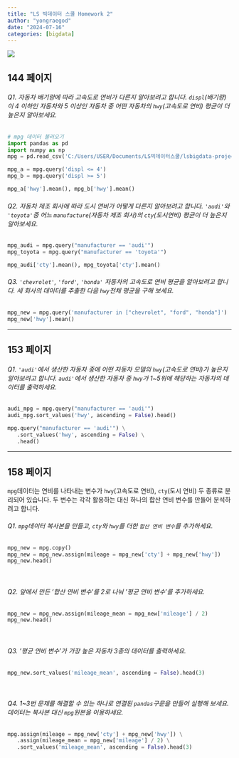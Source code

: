 ```yaml
---
title: "LS 빅데이터 스쿨 Homework 2"
author: "yongraegod"
date: "2024-07-16"
categories: [bigdata]
---
```


![](damgom2.jpg)

## 144 페이지

###### Q1. 자동차 배기량에 따라 고속도로 연비가 다른지 알아보려고 합니다. `displ`(배기량)이 4 이하인 자동차와 5 이상인 자동차 중 어떤 자동차의 `hwy`(고속도로 연비) 평균이 더 높은지 알아보세요.

```python
# mpg 데이터 불러오기
import pandas as pd
import numpy as np
mpg = pd.read_csv('C:/Users/USER/Documents/LS빅데이터스쿨/lsbigdata-project1/data/mpg.csv')

mpg_a = mpg.query('displ <= 4')
mpg_b = mpg.query('displ >= 5')

mpg_a['hwy'].mean(), mpg_b['hwy'].mean()
```

###### Q2. 자동차 제조 회사에 따라 도시 연비가 어떻게 다른지 알아보려고 합니다. `'audi'`와 `'toyota'`중 어느 `manufacture`(자동차 제조 회사)의 `cty`(도시연비) 평균이 더 높은지 알아보세요.

```python
mpg_audi = mpg.query("manufacturer == 'audi'")
mpg_toyota = mpg.query("manufacturer == 'toyota'")

mpg_audi['cty'].mean(), mpg_toyota['cty'].mean()
```

###### Q3. `'chevrolet'`, `'ford'`, `'honda'` 자동차의 고속도로 연비 평균을 알아보려고 합니다. 세 회사의 데이터를 추출한 다음 `hwy`전체 평균을 구해 보세요.

```python
mpg_new = mpg.query('manufacturer in ["chevrolet", "ford", "honda"]')
mpg_new['hwy'].mean()
```

------------------------------------------------------------------------

## 153 페이지

###### Q1. `'audi'`에서 생산한 자동차 중에 어떤 자동차 모델의 `hwy`(고속도로 연비)가 높은지 알아보려고 합니다. `audi'`에서 생산한 자동차 중 `hwy`가 1\~5위에 해당하는 자동차의 데이터를 출력하세요.

```python
audi_mpg = mpg.query("manufacturer == 'audi'")
audi_mpg.sort_values('hwy', ascending = False).head()

mpg.query("manufacturer == 'audi'") \
   .sort_values('hwy', ascending = False) \
   .head()
```

------------------------------------------------------------------------

## 158 페이지

`mpg`데이터는 연비를 나타내는 변수가 `hwy`(고속도로 연비), `cty`(도시 연비) 두 종류로 분리되어 있습니다. 두 변수는 각각 활용하는 대신 하나의 합산 연비 변수를 만들어 분석하려고 합니다.

###### Q1. `mpg`데이터 복사본을 만들고, `cty`와 `hwy`를 더한 `합산 연비 변수`를 추가하세요.

```python
mpg_new = mpg.copy()
mpg_new = mpg_new.assign(mileage = mpg_new['cty'] + mpg_new['hwy'])
mpg_new.head()
```

</br>

###### Q2. 앞에서 만든 '합산 연비 변수'를 2로 나눠 '평균 연비 변수'를 추가하세요.

```python
mpg_new = mpg_new.assign(mileage_mean = mpg_new['mileage'] / 2)
mpg_new.head()
```

</br>

###### Q3. '평균 연비 변수'가 가장 높은 자동차 3종의 데이터를 출력하세요.

```python
mpg_new.sort_values('mileage_mean', ascending = False).head(3)
```

</br>

###### Q4. 1\~3번 문제를 해결할 수 있는 하나로 연결된 `pandas`구문을 만들어 실행해 보세요. 데이터는 복사본 대신 `mpg`원본을 이용하세요.

```python
mpg.assign(mileage = mpg_new['cty'] + mpg_new['hwy']) \
   .assign(mileage_mean = mpg_new['mileage'] / 2) \
   .sort_values('mileage_mean', ascending = False).head(3)
```
